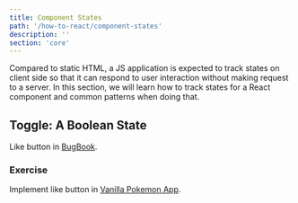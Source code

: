 ```yaml
---
title: Component States
path: '/how-to-react/component-states'
description: ''
section: 'core'
---
```


Compared to static HTML, a JS application is expected to track states on client side so that it can respond to user interaction without making request to a server. In this section, we will learn how to track states for a React component and common patterns when doing that.

## Toggle: A Boolean State

Like button in [BugBook].

<section class="exercise">

### Exercise

Implement like button in [Vanilla Pokemon App][vanilla-pokemon].

</section>

[bugbook]: https://bugbook.netlify.com/
[vanilla-pokemon]: https://vanilla-pokemon.netlify.com/
